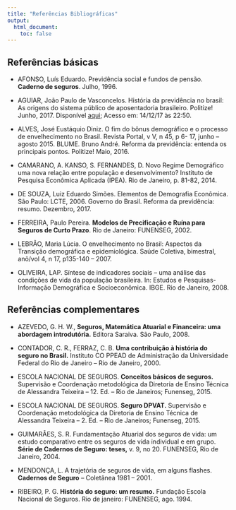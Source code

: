 ```yaml
---
title: "Referências Bibliográficas"
output:
  html_document:
    toc: false
---
```


## Referências básicas

- AFONSO, Luís Eduardo. Previdência social e fundos de pensão. <b>Caderno de seguros</b>. Julho, 1996.

- AGUIAR, João Paulo de Vasconcelos. História da previdência no brasil: As origens do sistema público de aposentadoria brasileiro. Politize! Junho, 2017. Disponível [aqui](http://www.politize.com.br/historia-da-previdencia-no-brasil/); Acesso em: 14/12/17 às 22:50.

- ALVES, José Eustáquio Diniz. O fim do bônus demográfico e o processo de envelhecimento no Brasil. Revista Portal, v V, n 45, p 6- 17, junho – agosto 2015. BLUME. Bruno André. Reforma da previdência: entenda os principais pontos. Politize! Maio, 2016.

- CAMARANO, A. KANSO, S. FERNANDES, D. Novo Regime Demográfico uma nova relação entre população e desenvolvimento? Instituto de Pesquisa Econômica Aplicada (IPEA). Rio de Janeiro, p. 81-82, 2014.

- DE SOUZA, Luiz Eduardo Simões. Elementos de Demografia Econômica. São Paulo: LCTE, 2006. Governo do Brasil. Reforma da previdência: resumo. Dezembro, 2017.

- FERREIRA, Paulo Pereira. <b>Modelos  de  Precificação  e  Ruína  para  Seguros  de  Curto Prazo</b>. Rio de Janeiro: FUNENSEG, 2002.

- LEBRÃO, Maria Lúcia. O envelhecimento no Brasil: Aspectos da Transição demográfica e epidemiológica. Saúde Coletiva, bimestral, anõ/vol 4, n 17, p135-140 – 2007.

- OLIVEIRA, LAP. Síntese de indicadores sociais – uma análise das condições de vida da população brasileira. In: Estudos e Pesquisas- Informação Demográfica e Socioeconômica. IBGE. Rio de Janeiro, 2008.

## Referências complementares

- AZEVEDO, G. H. W., **Seguros, Matemática Atuarial e Financeira: uma abordagem introdutória.** Editora Saraiva. São Paulo, 2008.
  
- CONTADOR, C. R., FERRAZ, C. B. **Uma contribuição à história do seguro no Brasil.** Instituto CO PPEAD de Administração da Universidade Federal do Rio de Janeiro – Rio de Janeiro, 2000.
  
- ESCOLA NACIONAL DE SEGUROS. **Conceitos básicos de seguros.** Supervisão e Coordenação  metodológica   da Diretoria de Ensino Técnica de Alessandra Teixeira – 12. Ed. – Rio de Janeiros; Funenseg, 2015.
  
- ESCOLA NACIONAL DE SEGUROS. **Seguro DPVAT.** Supervisão e Coordenação metodológica da Diretoria de Ensino Técnica de Alessandra Teixeira – 2. Ed. – Rio de Janeiros; Funenseg, 2015.
  
- GUIMARÃES, S. R. Fundamentação Atuarial dos seguros de vida: um estudo comparativo entre os seguros   de vida individual e em grupo. **Série de Cadernos de Seguro: teses,** v. 9, no 20. FUNENSEG, Rio    de Janeiro, 2004.
  
- MENDONÇA, L. A trajetória de seguros de vida, em alguns flashes. **Cadernos de Seguro** – Coletânea   1981 – 2001.
  
- RIBEIRO, P. G. **História do seguro: um resumo.** Fundação Escola Nacional de Seguros. Rio de janeiro: FUNENSEG, ago. 1994.
